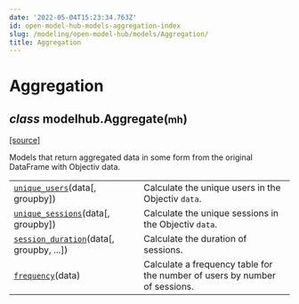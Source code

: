 ```yaml
---
date: '2022-05-04T15:23:34.763Z'
id: open-model-hub-models-aggregation-index
slug: /modeling/open-model-hub/models/Aggregation/
title: Aggregation
---
```


# Aggregation

<div className="class">

<h2 className="signature-class"><span className="type-annotation"><em>class</em></span> <span className="additional-name">modelhub.</span><span className="name">Aggregate(</span><small className="parameter-list"><span className="parameter" id="mh">mh</span></small>)</h2>


&#8203;<span className="view-source">[[source]](https://github.com/objectiv/objectiv-analytics/blob/main/modelhub/modelhub/aggregate.py)</span>

<div className="content">

Models that return aggregated data in some form from the original DataFrame with Objectiv data.


</div>


</div>

<div className="table-autosummary">

|                                                   |                                                                                                                                                                                                                        |
| ------------------------------------------------- | --------------------------------------------------------------------------------------------------------------------------------------------------------------------------------------------------------------------- |
| [`unique_users`](/docs/modeling/open-model-hub/models/Aggregation/modelhub.Aggregate.unique-users)(data[, groupby])                     | Calculate the unique users in the Objectiv `data`.                                                                                                                                                                       |
| [`unique_sessions`](/docs/modeling/open-model-hub/models/Aggregation/modelhub.Aggregate.unique-sessions)(data[, groupby])                  | Calculate the unique sessions in the Objectiv `data`.                                                                                                                                                                    |
| [`session_duration`](/docs/modeling/open-model-hub/models/Aggregation/modelhub.Aggregate.session-duration)(data[, groupby, ...])            | Calculate the duration of sessions.                                                                                                                                                                                    |
| [`frequency`](/docs/modeling/open-model-hub/models/Aggregation/modelhub.Aggregate.frequency)(data)                                   | Calculate a frequency table for the number of users by number of sessions.                                                                                                                                             |


</div>
